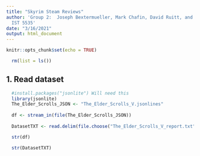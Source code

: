 ```yaml
---
title: "Skyrim Steam Reviews"
author: 'Group 2:  Joseph Bextermueller, Mark Chafin, David Ruitt, and Lauren Shaffer
  IST 5535'
date: "3/16/2021"
output: html_document
---
```


```r
knitr::opts_chunk$set(echo = TRUE)
```

```r
  rm(list = ls())
```

## 1. Read dataset
```r
  #install.packages("jsonlite") Will need this
  library(jsonlite)
  The_Elder_Scrolls_JSON <- "The_Elder_Scrolls_V.jsonlines"
  
  df <- stream_in(file(The_Elder_Scrolls_JSON))
  
  DatasetTXT <- read.delim(file.choose("The_Elder_Scrolls_V_report.txt"))
```

```r
  str(df)
```

```r
  str(DatasetTXT)
```